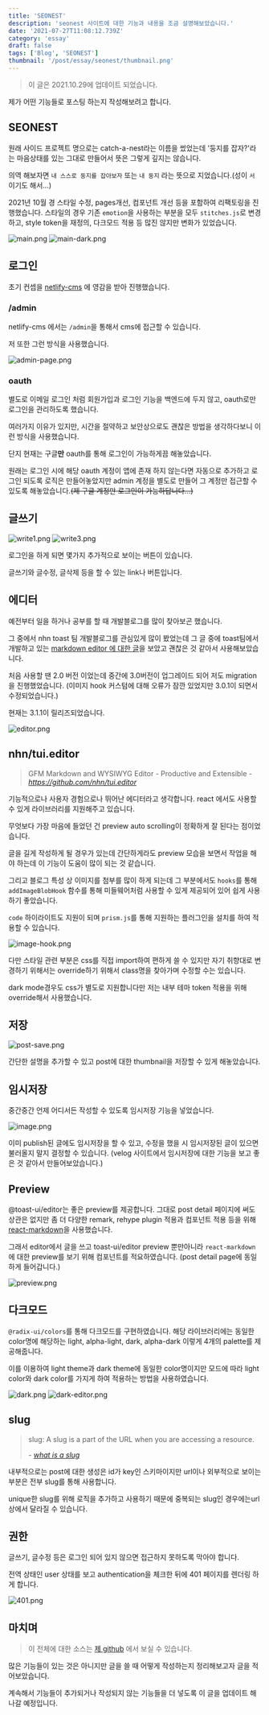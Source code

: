 ```yaml
---
title: 'SEONEST'
description: 'seonest 사이트에 대한 기능과 내용을 조금 설명해보았습니다.'
date: '2021-07-27T11:08:12.739Z'
category: 'essay'
draft: false
tags: ['Blog', 'SEONEST']
thumbnail: '/post/essay/seonest/thumbnail.png'
---
```


> 이 글은 2021.10.29에 업데이트 되었습니다.

제가 어떤 기능들로 포스팅 하는지 작성해보려고 합니다.

## SEONEST

원래 사이드 프로젝트 명으로는 catch-a-nest라는 이름을 썼었는데 '둥지를 잡자?'라는 마음상태를 있는 그대로 만들어서 뜻은 그렇게 깊지는 않습니다.

의역 해보자면 `내 스스로 둥지를 잡아보자` 또는 `내 둥지` 라는 뜻으로 지었습니다.(성이 `서` 이기도 해서...)

2021년 10월 경 스타일 수정, pages개선, 컴포넌트 개선 등을 포함하여 리팩토링을 진행했습니다.
스타일의 경우 기존 `emotion`을 사용하는 부분을 모두 `stitches.js`로 변경하고, style token을 재정의, 다크모드 적용 등 많진 않지만 변화가 있었습니다.

![main.png](https://files.seonest.net/images/qnfqnfqnf/post/94/image.png)
![main-dark.png](https://files.seonest.net/images/qnfqnfqnf/post/95/image.png)

## 로그인

초기 컨셉을 [netlify-cms](https://www.netlifycms.org/) 에 영감을 받아 진행했습니다.

### /admin

netlify-cms 에서는 `/admin`을 통해서 cms에 접근할 수 있습니다.

저 또한 그런 방식을 사용했습니다.

![admin-page.png](https://files.seonest.net/images/qnfqnfqnf/post/84/image.png)

### oauth

별도로 이메일 로그인 처럼 회원가입과 로그인 기능을 백엔드에 두지 않고, oauth로만 로그인을 관리하도록 했습니다.

여러가지 이유가 있지만, 시간을 절약하고 보안상으로도 괜찮은 방법을 생각하다보니 이런 방식을 사용했습니다.

단지 현재는 구글**만** oauth를 통해 로그인이 가능하게끔 해놓았습니다.

원래는 로그인 시에 해당 oauth 계정이 앱에 존재 하지 않는다면 자동으로 추가하고 로그인 되도록 로직은 만들어놓았지만 admin 계정을 별도로 만들어 그 계정만 접근할 수 있도록 해놓았습니다.~~(제 구글 계정만 로그인이 가능하답니다...)~~

## 글쓰기

![write1.png](https://files.seonest.net/images/qnfqnfqnf/post/85/image.png)
![write3.png](https://files.seonest.net/images/qnfqnfqnf/post/87/image.png)

로그인을 하게 되면 몇가지 추가적으로 보이는 버튼이 있습니다.

글쓰기와 글수정, 글삭제 등을 할 수 있는 link나 버튼입니다.

## 에디터

예전부터 일을 하거나 공부를 할 때 개발블로그를 많이 찾아보곤 했습니다.

그 중에서 nhn toast 팀 개발블로그를 관심있게 많이 봤었는데 그 글 중에 toast팀에서 개발하고 있는 [markdown editor 에 대한 글](https://ui.toast.com/weekly-pick/ko_20200320)을 보았고 괜찮은 것 같아서 사용해보았습니다.

처음 사용할 땐 2.0 버전 이었는데 중간에 3.0버전이 업그레이드 되어 저도 migration을 진행했었습니다.
(이미지 hook 커스텀에 대해 오류가 잠깐 있었지만 3.0.1이 되면서 수정되었습니다.)

현재는 3.1.1이 릴리즈되었습니다.

![editor.png](https://files.seonest.net/images/qnfqnfqnf/post/89/image.png)

## nhn/tui.editor

> GFM Markdown and WYSIWYG Editor - Productive and Extensible
> _- https://github.com/nhn/tui.editor_

기능적으로나 사용자 경험으로나 뛰어난 에디터라고 생각합니다.
react 에서도 사용할 수 있게 라이브러리를 지원해주고 있습니다.

무엇보다 가장 마음에 들었던 건 preview auto scrolling이 정확하게 잘 된다는 점이었습니다.

글을 길게 작성하게 될 경우가 있는데 간단하게라도 preview 모습을 보면서 작업을 해야 하는데 이 기능이 도움이 많이 되는 것 같습니다.

그리고 블로그 특성 상 이미지를 첨부를 많이 하게 되는데 그 부분에서도 `hooks`를 통해 `addImageBlobHook` 함수를 통해 미들웨어처럼 사용할 수 있게 제공되어 있어 쉽게 사용하기 좋았습니다.

`code` 하이라이트도 지원이 되며 `prism.js`를 통해 지원하는 플러그인을 설치를 하여 적용할 수 있습니다.

![image-hook.png](https://files.seonest.net/images/qnfqnfqnf/post/93/image.png)

다만 스타일 관련 부분은 css를 직접 import하여 편하게 쓸 수 있지만 자기 취향대로 변경하기 위해서는 override하기 위해서 class명을 찾아가며 수정할 수는 있습니다.

dark mode경우도 css가 별도로 지원합니다만 저는 내부 테마 token 적용을 위해 override해서 사용했습니다.

## 저장

![post-save.png](https://files.seonest.net/images/qnfqnfqnf/post/90/image.png)

간단한 설명을 추가할 수 있고 post에 대한 thumbnail을 저장할 수 있게 해놓았습니다.

## 임시저장

중간중간 언제 어디서든 작성할 수 있도록 임시저장 기능을 넣었습니다.

![image.png](https://files.seonest.net/images/qnfqnfqnf/post/91/image.png)

이미 publish된 글에도 임시저장을 할 수 있고, 수정을 했을 시 임시저장된 글이 있으면 불러올지 말지 결정할 수 있습니다.
(velog 사이트에서 임시저장에 대한 기능을 보고 좋은 것 같아서 만들어보았습니다.)

## Preview

@toast-ui/editor는 좋은 preview를 제공합니다.
그대로 post detail 페이지에 써도 상관은 없지만 좀 더 다양한 remark, rehype plugin 적용과 컴포넌트 적용 등을 위해 [react-markdown](https://github.com/remarkjs/react-markdown)을 사용했습니다.

그래서 editor에서 글을 쓰고 toast-ui/editor preview 뿐만아니라 `react-markdown`에 대한 preview를 보기 위해 컴포넌트를 적요하였습니다. (post detail page에 동일하게 들어갑니다.)

![preview.png](https://files.seonest.net/images/qnfqnfqnf/post/92/image.png)

## 다크모드

`@radix-ui/colors`를 통해 다크모드를 구현하였습니다.
해당 라이브러리에는 동일한 color명에 해당하는 light, alpha-light, dark, alpha-dark 이렇게 4개의 palette를 제공해줍니다.

이를 이용하여 light theme과 dark theme에 동일한 color명이지만 모드에 따라 light color와 dark color를 가지게 하여 적용하는 방법을 사용하였습니다.

![dark.png](https://files.seonest.net/images/qnfqnfqnf/post/96/image.png)
![dark-editor.png](https://files.seonest.net/images/qnfqnfqnf/post/97/image.png)

## slug

> slug: A slug is a part of the URL when you are accessing a resource.
>
> _- [what is a slug](https://stackoverflow.com/questions/19335215/what-is-a-slug)_

내부적으로는 post에 대한 생성은 id가 key인 스키마이지만 url이나 외부적으로 보이는 부분은 전부 slug를 통해 사용합니다.

unique한 slug를 위해 로직을 추가하고 사용하기 때문에 중복되는 slug인 경우에는url상에서 달라질 수 있습니다.

## 권한

글쓰기, 글수정 등은 로그인 되어 있지 않으면 접근하지 못하도록 막아야 합니다.

전역 상태인 user 상태를 보고 authentication을 체크한 뒤에 401 페이지를 렌더링 하게 합니다.

![401.png](https://files.seonest.net/images/qnfqnfqnf/post/99/image.png)

## 마치며

> 이 전체에 대한 소스는 [제 github](https://github.com/JHSeo-git/catch-a-nest) 에서 보실 수 있습니다.

많은 기능들이 있는 것은 아니지만 글을 쓸 때 어떻게 작성하는지 정리해보고자 글을 적어보았습니다.

계속해서 기능들이 추가되거나 작성되지 않는 기능들을 더 넣도록 이 글을 업데이트 해나갈 예정입니다.
